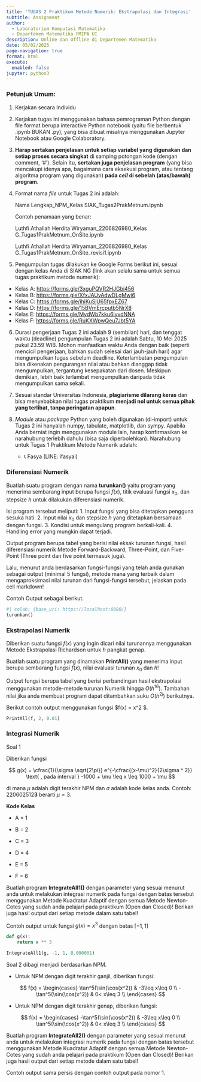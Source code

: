 ```yaml
---
title: 'TUGAS 2 Praktikum Metode Numerik: Ekstrapolasi dan Integrasi'
subtitle: Assignment
author:
  - Laboratorium Komputasi Matematika
  - Departemen Matematika FMIPA UI
description: Online dan Offline di Departemen Matematika
date: 05/02/2025
page-navigation: true
format: html
execute:
  enabled: false
jupyter: python3
---
```


### Petunjuk Umum:

1. Kerjakan secara Individu
2. Kerjakan tugas ini menggunakan bahasa pemrograman Python dengan file format berupa interactive Python notebook (yaitu file berbentuk .ipynb BUKAN .py), yang bisa dibuat misalnya menggunakan Jupyter Notebook atau Google Colaboratory.
3. **Harap sertakan penjelasan untuk setiap variabel yang digunakan dan setiap proses secara singkat** di samping potongan kode (dengan comment, ‘#'). Selain itu, **sertakan juga penjelasan program** (yang bisa mencakupi idenya apa, bagaimana cara eksekusi program, atau tentang algoritma program yang digunakan) **pada *cell* di sebelah (atas/bawah) program**.
4. Format nama *file* untuk Tugas 2 ini adalah:

    Nama Lengkap_NPM_Kelas SIAK_Tugas2PrakMetnum.ipynb

    Contoh penamaan yang benar:

    Luthfi Athallah Herdita Wiryaman_2206826980_Kelas G_Tugas1PrakMetnum_OnSite.ipynb

    Luthfi Athallah Herdita Wiryaman_2206826980_Kelas G_Tugas1PrakMetnum_OnSite_revisi1.ipynb

5. Pengumpulan tugas dilakukan ke Google Forms berikut ini, sesuai dengan kelas Anda di SIAK NG (link akan selalu sama untuk semua tugas praktikum metode numerik):
- Kelas A: [https://forms.gle/3xguPQVR2HJGbi456](https://forms.gle/7WhpRfnXv1bvmmRb8)
- Kelas B: [https://forms.gle/XfxJAUyAdwDLgMwj6](https://forms.gle/cCM65Q6esQbAzJzp6)
- Kelas C: [https://forms.gle/ihiKuSjU65fpxEZ67](https://forms.gle/RDNKibWRkxh24BBa6)
- Kelas D: [https://forms.gle/15BVmErcputb5NrX8](https://forms.gle/smY8ca8gDCgeSusw5)
- Kelas E: [https://forms.gle/MydWb7kku6iyvdNNA](https://forms.gle/MRdEe2fYUUSzK5xYA)
- Kelas F: [https://forms.gle/RuKXWpwQeu7Jbt5YA](https://forms.gle/sfTdcfZ4t8S9AKLn6)

6. Durasi pengerjaan Tugas 2 ini adalah 9 (sembilan) hari, dan tenggat waktu (deadline) pengumpulan Tugas 2 ini adalah Sabtu, 10 Mei 2025 pukul 23.59 WIB.
Mohon manfaatkan waktu Anda dengan baik (seperti mencicil pengerjaan, bahkan sudah selesai dari jauh-jauh hari) agar mengumpulkan tugas sebelum deadline. Keterlambatan pengumpulan bisa dikenakan pengurangan nilai atau bahkan dianggap tidak mengumpulkan, tergantung kesepakatan dari dosen. Meskipun demikian, lebih baik terlambat mengumpulkan daripada tidak mengumpulkan sama sekali.

7. Sesuai standar Universitas Indonesia, **plagiarisme dilarang keras** dan bisa menyebabkan nilai tugas praktikum **menjadi nol untuk semua pihak yang terlibat, tanpa peringatan apapun**.

8. *Module* atau *package* Python yang boleh digunakan (di-import) untuk Tugas 2 ini hanyalah numpy, tabulate, matplotlib, dan sympy. Apabila Anda berniat ingin menggunakan module lain, harap konfirmasikan ke narahubung terlebih dahulu (bisa saja diperbolehkan).
Narahubung untuk Tugas 1 Praktikum Metode Numerik adalah:
    - 📞 Fasya (LINE: ifasyai)


### Diferensiasi Numerik

Buatlah suatu program dengan nama **turunkan()** yaitu program yang menerima sembarang input berupa fungsi $f(x)$, titik evaluasi fungsi $x_0$, dan stepsize $h$ untuk dilakukan diferensiasi numerik.

Isi program tersebut meliputi:
1. Input fungsi yang bisa ditetapkan pengguna sesuka hati.
2. Input nilai $x_0$ dan stepsize $h$ yang ditetapkan bersamaan dengan fungsi.
3. Kondisi untuk mengulang program berkali-kali.
4. Handling error yang mungkin dapat terjadi.

Output program berupa tabel yang berisi nilai eksak turunan fungsi, hasil diferensiasi numerik Metode Forward-Backward, Three-Point, dan Five-Point (Three point dan five point termasuk juga).

Lalu, menurut anda berdasarkan fungsi-fungsi yang telah anda gunakan sebagai output (minimal 5 fungsi), metode mana yang terbaik dalam mengaproksimasi nilai turunan dari fungsi-fungsi tersebut, jelaskan pada cell markdown!

Contoh Output sebagai berikut.

```python
#| colab: {base_uri: https://localhost:8080/}
turunkan()
```

### Ekstrapolasi Numerik

Diberikan suatu fungsi $f(x)$ yang ingin dicari nilai turunannya menggunakan Metode Ekstrapolasi Richardson untuk $h$ pangkat genap.

Buatlah suatu program yang dinamakan **PrintAll()** yang menerima input berupa sembarang fungsi $f(x)$, nilai evaluasi turunan $x_0$ dan $h$!

Output fungsi berupa tabel yang berisi perbandingan hasil ekstrapolasi menggunakan metode-metode turunan Numerik hingga $O(h^{16})$. Tambahan nilai jika anda membuat program dapat ditambahkan suku $O(h^{2j})$ berikutnya.

Berikut contoh output menggunakan fungsi $f(x) = x^2 $.

```python
PrintAll(f, 2, 0.01)
```

### Integrasi Numerik

Soal 1

Diberikan fungsi 

$$ g(x) = \cfrac{1}{\sigma \sqrt{2\pi}} e^{-\cfrac{(x-\mu)^2}{2\sigma ^ 2}} \text{ , pada interval } -1000 + \mu \leq x \leq 1000 + \mu $$

di mana $\mu$ adalah digit terakhir NPM dan $\sigma$ adalah kode kelas anda. Contoh: 220602512**3** berarti $\mu = 3$.

**Kode Kelas**

- A = 1

- B = 2

- C = 3

- D = 4

- E = 5

- F = 6

Buatlah program **IntegrateAll1()** dengan parameter yang sesuai menurut anda untuk melakukan integrasi numerik pada fungsi dengan batas tersebut menggunakan Metode Kuadratur Adaptif dengan semua Metode Newton-Cotes yang sudah anda pelajari pada praktikum (Open dan Closed)! Berikan juga hasil output dari setiap metode dalam satu tabel!


Contoh output untuk fungsi $g(x) = x^3$ dengan batas $[-1, 1]$

```python
def g(x):
    return x ** 3

IntegrateAll1(g, -1, 1, 0.000001)
```

Soal 2 dibagi menjadi berdasarkan NPM.

- Untuk NPM dengan digit terakhir ganjil, diberikan fungsi:

$$
f(x) = \begin{cases}
      \tan^5(\sin(\cos(x^2)) & -3\leq x\leq 0 \\
      -\tan^5(\sin(\cos(x^2)) & 0< x\leq 3 \\
   \end{cases}
$$

- Untuk NPM dengan digit terakhir genap, diberikan fungsi:

$$
f(x) = \begin{cases}
      -\tan^5(\sin(\cos(x^2)) & -3\leq x\leq 0 \\
      \tan^5(\sin(\cos(x^2)) & 0< x\leq 3 \\
   \end{cases}
$$

Buatlah program **IntegrateAll2()** dengan parameter yang sesuai menurut anda untuk melakukan integrasi numerik pada fungsi dengan batas tersebut menggunakan Metode Kuadratur Adaptif dengan semua Metode Newton-Cotes yang sudah anda pelajari pada praktikum (Open dan Closed)! Berikan juga hasil output dari setiap metode dalam satu tabel! 

Contoh output sama persis dengan contoh output pada nomor 1.

